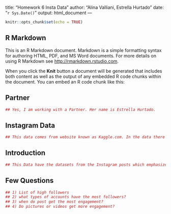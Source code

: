 title: "Homework 6 Insta Data"
author: "Alina Valliani, Estrella Hurtado"
date: "`r Sys.Date()`"
output: html_document
---

```r
knitr::opts_chunk$set(echo = TRUE)
```

## R Markdown

This is an R Markdown document. Markdown is a simple formatting syntax for authoring HTML, PDF, and MS Word documents. For more details on using R Markdown see <http://rmarkdown.rstudio.com>.

When you click the **Knit** button a document will be generated that includes both content as well as the output of any embedded R code chunks within the document. You can embed an R code chunk like this:

## Partner
```r
## Yes, I am working with a Partner. Her name is Estrella Hurtado. 
```

## Instagram Data
```r
## This data comes from website known as Kaggle.com. In the data there is information about username, followers, following, likes, comments and location. Something interesting about this data is that I found activity overview like likes, comments in past 30 days. 
```

## Introduction
```r
## This Data have the datasets from the Instagram posts which emphasizes the owner ID, their username, their comments, their likes, and mulitple things. The data was last updated on Feb 2024. This data is basically upon diving into random public accounts like, posts, and metrics. 
```


## Few Questions
```r

## 1) List of high followers
## 2) what types of accounts have the most followers?
## 3) when do post get the most engagement? 
## 4) Do pictures or videos get more engagement? 


```

